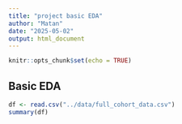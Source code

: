 ```yaml
---
title: "project basic EDA"
author: "Matan"
date: "2025-05-02"
output: html_document
---
```


```r
knitr::opts_chunk$set(echo = TRUE)
```

## Basic EDA

```r
df <- read.csv("../data/full_cohort_data.csv")
summary(df)
```
